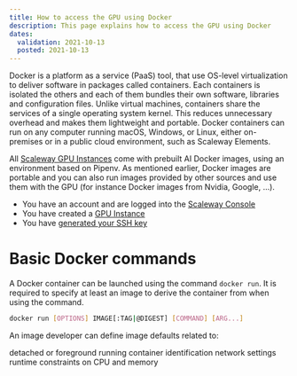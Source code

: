 ```yaml
---
title: How to access the GPU using Docker
description: This page explains how to access the GPU using Docker
dates:
  validation: 2021-10-13
  posted: 2021-10-13
---
```


Docker is a platform as a service (PaaS) tool, that use OS-level virtualization to deliver software in packages called containers.
Each containers is isolated the others and each of them bundles their own software, libraries and configuration files. Unlike virtual machines, containers share the services of a single operating system kernel. This reduces unnecessary overhead and makes them lightweight and portable.
Docker containers can run on any computer running macOS, Windows, or Linux, either on-premises or in a public cloud environment, such as Scaleway Elements.

All [Scaleway GPU Instances](https://www.scaleway.com/en/gpu-instances/) come with prebuilt AI Docker images, using an environment based on Pipenv. 
As mentioned earlier, Docker images are portable and you can also run images provided by other sources and use them with the GPU (for instance Docker images from Nvidia, Google, ...).

<Message type="requirement">

- You have an account and are logged into the [Scaleway Console](https://console.scaleway.com) 
- You have created a [GPU Instance](https://www.scaleway.com/en/gpu-instances/)
- You have [generated your SSH key](https://www.scaleway.com/en/docs/console/my-project/how-to/create-ssh-key/)

</Message>

# Basic Docker commands 



A Docker container can be launched using the command `docker run`. It is required to specify at least an image to derive the container from when using the command. 

```sh
docker run [OPTIONS] IMAGE[:TAG|@DIGEST] [COMMAND] [ARG...]
```

An image developer can define image defaults related to:

detached or foreground running
container identification
network settings
runtime constraints on CPU and memory

